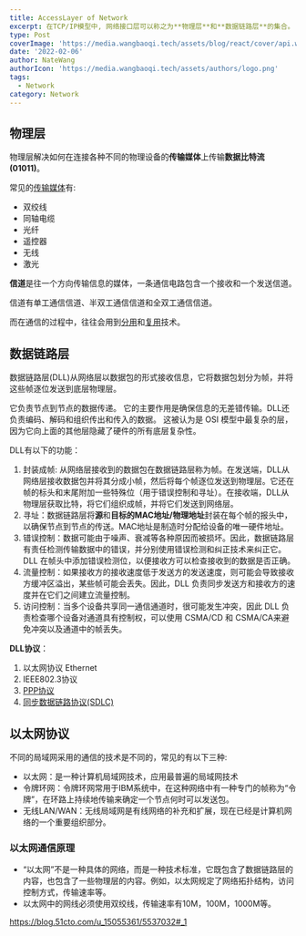 ```yaml
---
title: AccessLayer of Network
excerpt: 在TCP/IP模型中, 网络接口层可以称之为**物理层**和**数据链路层**的集合。
type: Post
coverImage: 'https://media.wangbaoqi.tech/assets/blog/react/cover/api.webp'
date: '2022-02-06'
author: NateWang
authorIcon: 'https://media.wangbaoqi.tech/assets/authors/logo.png'
tags:
  - Network
category: Network
---
```



## 物理层

物理层解决如何在连接各种不同的物理设备的**传输媒体**上传输**数据比特流(01011)**。

常见的[传输媒体](https://www.geeksforgeeks.org/types-transmission-media/?ref=lbp)有:
- 双绞线
- 同轴电缆
- 光纤
- 遥控器
- 无线
- 激光

**信道**是往一个方向传输信息的媒体，一条通信电路包含一个接收和一个发送信道。

信道有单工通信信道、半双工通信信道和全双工通信信道。

而在通信的过程中，往往会用到[分用](https://www.geeksforgeeks.org/frequency-division-and-time-division-multiplexing/?ref=lbp)和[复用](https://www.geeksforgeeks.org/types-of-multiplexing-in-data-communications/?ref=lbp)技术。


## 数据链路层

数据链路层(DLL)从网络层以数据包的形式接收信息，它将数据包划分为帧，并将这些帧逐位发送到底层物理层。

<Note>

它负责节点到节点的数据传递。
它的主要作用是确保信息的无差错传输。DLL还负责编码、解码和组织传出和传入的数据。
这被认为是 OSI 模型中最复杂的层，因为它向上面的其他层隐藏了硬件的所有底层复杂性。

</Note>


DLL有以下的功能：

1. 封装成帧: 从网络层接收到的数据包在数据链路层称为帧。在发送端，DLL从网络层接收数据包并将其分成小帧，然后将每个帧逐位发送到物理层。它还在帧的标头和末尾附加一些特殊位（用于错误控制和寻址）。在接收端，DLL从物理层获取比特，将它们组织成帧，并将它们发送到网络层。
2. 寻址：数据链路层将**源**和**目标的MAC地址/物理地址**封装在每个帧的报头中，以确保节点到节点的传送。MAC地址是制造时分配给设备的唯一硬件地址。
3. 错误控制：数据可能由于噪声、衰减等各种原因而被损坏。因此，数据链路层有责任检测传输数据中的错误，并分别使用错误检测和纠正技术来纠正它。DLL 在帧头中添加错误检测位，以便接收方可以检查接收到的数据是否正确。
4. 流量控制：如果接收方的接收速度低于发送方的发送速度，则可能会导致接收方缓冲区溢出，某些帧可能会丢失。因此，DLL 负责同步发送方和接收方的速度并在它们之间建立流量控制。
5. 访问控制：当多个设备共享同一通信通道时，很可能发生冲突，因此 DLL 负责检查哪个设备对通道具有控制权，可以使用 CSMA/CD 和 CSMA/CA来避免冲突以及通道中的帧丢失。

**DLL协议**：

1. 以太网协议 Ethernet
2. IEEE802.3协议
3. [PPP协议](https://www.geeksforgeeks.org/ppp-full-form/)
4. [同步数据链路协议(SDLC)](https://www.geeksforgeeks.org/sdlc-types-and-topologies/)


## 以太网协议

不同的局域网采用的通信的技术是不同的，常见的有以下三种:
- 以太网：是一种计算机局域网技术，应用最普遍的局域网技术
- 令牌环网：令牌环网常用于IBM系统中，在这种网络中有一种专门的帧称为“令牌”，在环路上持续地传输来确定一个节点何时可以发送包。
- 无线LAN/WAN：无线局域网是有线网络的补充和扩展，现在已经是计算机网络的一个重要组织部分。


### 以太网通信原理

<Note>

- “以太网”不是一种具体的网络，而是一种技术标准，它既包含了数据链路层的内容，也包含了一些物理层的内容。例如，以太网规定了网络拓扑结构，访问控制方式，传输速率等。
- 以太网中的网线必须使用双绞线，传输速率有10M，100M，1000M等。

</Note>





https://blog.51cto.com/u_15055361/5537032#_1



